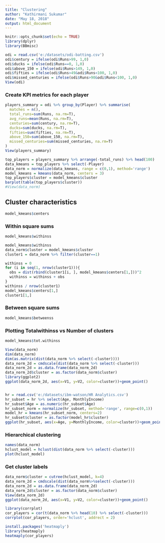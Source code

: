 ```yaml
---
title: "Clustering"
author: "Kathirmani Sukumar"
date: "May 18, 2018"
output: html_document
---
```


```r
knitr::opts_chunk$set(echo = TRUE)
library(dplyr)
library(BBmisc)
```


```r
odi = read.csv('e:/datasets/odi-batting.csv')
odi$century = ifelse(odi$Runs>99, 1,0)
odi$ducks = ifelse(odi$Runs==0, 1,0)
odi$above_150 = ifelse(odi$Runs>149, 1,0)
odi$fifties = ifelse(odi$Runs>49&odi$Runs<100, 1,0)
odi$missed_centuries = ifelse(odi$Runs>90&odi$Runs<100, 1,0)
View(odi)
```

### Create KPI metrics for each player
```r
players_summary = odi %>% group_by(Player) %>% summarise(
  matches = n(),
  total_runs=sum(Runs, na.rm=T),
  avg_runs=mean(Runs, na.rm=T),
  centuries=sum(century, na.rm=T),
  ducks=sum(ducks, na.rm=T),
  fifties=sum(fifties, na.rm=T),
  above_150=sum(above_150, na.rm=T),
  missed_centuries=sum(missed_centuries, na.rm=T)
)
View(players_summary)
```

```r
top_players = players_summary %>% arrange(-total_runs) %>% head(100)
data_kmeans = top_players %>% select(-Player)
data_norm = normalize(data_kmeans, range = c(0,1), method='range')
model_kmeans = kmeans(data_norm, centers = 3)
top_players$cluster = model_kmeans$cluster
barplot(table(top_players$cluster))
#View(data_norm)
```

## Cluster characteristics
```r
model_kmeans$centers
```

### Within square sums
```r
model_kmeans$withinss
```


```r
model_kmeans$withinss
data_norm$cluster = model_kmeans$cluster
cluster1 = data_norm %>% filter(cluster==1)

withinss = 0
for (i in seq(1, nrow(cluster1))){
  obs = dist(rbind(cluster1[i, ], model_kmeans$centers[1,]))^2
  withinss = withinss + obs
}
withinss / nrow(cluster1)
model_kmeans$centers[1,]
cluster1[1,]
```


### Between square sums
```r
model_kmeans$betweenss
```


### Plotting Totalwithinss vs Number of clusters
```r
model_kmeans$tot.withinss


```


```r
View(data_norm)
dim(data_norm)
dim(as.matrix(dist(data_norm %>% select(-cluster))))
data_norm_2d = cmdscale(dist(data_norm %>% select(-cluster)))
data_norm_2d = as.data.frame(data_norm_2d)
data_norm_2d$cluster = as.factor(data_norm$cluster)
library(ggplot2)
ggplot(data_norm_2d, aes(x=V1, y=V2, color=cluster))+geom_point()


hr = read.csv('e:/datasets/ibm-watson/HR Analytics.csv')
hr_subset = hr %>% select(Age, MonthlyIncome)
hr_subset$Age = as.numeric(hr_subset$Age)
hr_subset_norm = normalize(hr_subset, method='range', range=c(0,1))
model_hr = kmeans(hr_subset_norm, centers=2)
hr_subset$cluster = as.factor(model_hr$cluster)
ggplot(hr_subset, aes(x=Age, y=MonthlyIncome, color=cluster))+geom_point()
```

### Hierarchical clustering
```r
names(data_norm)
hclust_model = hclust(dist(data_norm %>% select(-cluster)))
plot(hclust_model)
```

### Get cluster labels
```r
data_norm$cluster = cutree(hclust_model, k=4)
data_norm_2d = cmdscale(dist(data_norm%>%select(-cluster)))
data_norm_2d = as.data.frame(data_norm_2d)
data_norm_2d$cluster = as.factor(data_norm$cluster)
View(data_norm_2d)
ggplot(data_norm_2d, aes(x=V1, y=V2, color=cluster))+geom_point()
```

```r
library(corrplot)
cor_players = cor(t(data_norm %>% head(10) %>% select(-cluster)))
corrplot(cor_players, order='hclust', addrect = 2)
```

```r
install.packages('heatmaply')
library(heatmaply)
heatmaply(cor_players)
```

